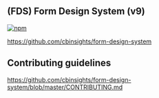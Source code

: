 
<Meta title="Intro/Intro" />

## **(FDS)** Form Design System (v9)

[![npm](https://img.shields.io/npm/v/@cbinsights/fds.svg?label=Latest%20Version)](http://www.npmjs.com/package/@cbinsights/fds)

https://github.com/cbinsights/form-design-system

## Contributing guidelines
https://github.com/cbinsights/form-design-system/blob/master/CONTRIBUTING.md
